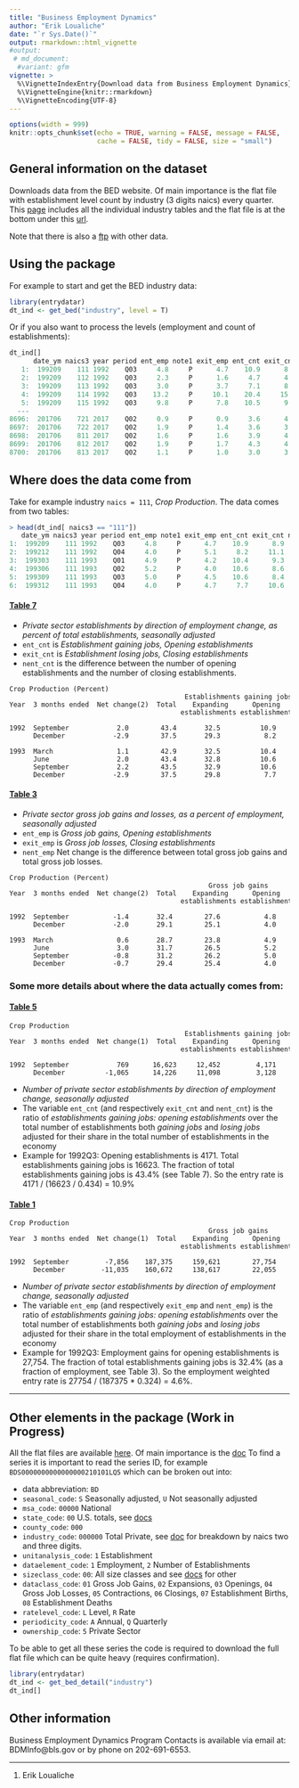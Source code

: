 ```yaml
---
title: "Business Employment Dynamics"
author: "Erik Loualiche"
date: "`r Sys.Date()`"
output: rmarkdown::html_vignette
#output:
 # md_document:
  #variant: gfm
vignette: >
  %\VignetteIndexEntry{Download data from Business Employment Dynamics}
  %\VignetteEngine{knitr::rmarkdown}
  %\VignetteEncoding{UTF-8}
---
```


<style>
pre {
  overflow-x: auto;
}
pre code {
  word-wrap: normal;
  white-space: pre;
}
</style>

```r
options(width = 999)
knitr::opts_chunk$set(echo = TRUE, warning = FALSE, message = FALSE,
                      cache = FALSE, tidy = FALSE, size = "small")
```


## General information on the dataset

Downloads data from the BED website. Of main importance is the flat file with establishment level count by industry (3 digits naics) every quarter. This [page](http://www.bls.gov/bdm/bdmind3.htm) includes all the individual industry tables and the flat file is at the bottom under this [url](http://www.bls.gov/web/cewbd/bd_data_ind3.txt).

Note that there is also a [ftp](http://download.bls.gov/pub/time.series/bd/) with other data.


## Using the package

For example to start and get the BED industry data:

``` r
library(entrydatar)
dt_ind <- get_bed("industry", level = T) 
```

Or if you also want to process the levels (employment and count of establishments):

```r
dt_ind[]
      date_ym naics3 year period ent_emp note1 exit_emp ent_cnt exit_cnt nent_emp nent_cnt ent_lvl_emp exit_lvl_emp ent_lvl_cnt exit_lvl_cnt  tot_count     tot_emp
   1:  199209    111 1992    Q03     4.8     P      4.7    10.9      8.9      0.1      2.0       27754        27031        4171         3402  38266.055   578208.33
   2:  199209    112 1992    Q03     2.3     P      1.6     4.7      4.1      0.7      0.6        3532         2499         736          631  15659.574   153565.22
   3:  199209    113 1992    Q03     3.0     P      3.7     7.1      8.3     -0.7     -1.2        2698         3353         851         1000  11985.915    89933.33
   4:  199209    114 1992    Q03    13.2     P     10.1    20.4     15.4      3.1      5.0        1655         1259         457          344   2240.196    12537.88
   5:  199209    115 1992    Q03     9.8     P      7.8    10.5      9.7      2.0      0.8       25944        20799        1337         1232  12733.333   264734.69
  ---                                                                                                                                                              
8696:  201706    721 2017    Q02     0.9     P      0.9     3.6      4.0      0.0     -0.4       18235        17749        2278         2518  63277.778  2026111.11
8697:  201706    722 2017    Q02     1.9     P      1.4     3.6      3.5      0.5      0.1      219145       158658       20349        19916 565250.000 11533947.37
8698:  201706    811 2017    Q02     1.6     P      1.6     3.9      4.0      0.0     -0.1       21313        21280        7819         8057 200487.179  1332062.50
8699:  201706    812 2017    Q02     1.9     P      1.7     4.3      4.3      0.2      0.0       27266        25570        8321         8283 193511.628  1435052.63
8700:  201706    813 2017    Q02     1.1     P      1.0     3.0      3.2      0.1     -0.2       14714        13594        3934         4156 131133.333  1337636.36
```


## Where does the data come from

Take for example industry `naics = 111`, *Crop Production*. The data comes from two tables:
``` r
> head(dt_ind[ naics3 == "111"])
   date_ym naics3 year period ent_emp note1 exit_emp ent_cnt exit_cnt nent_emp nent_cnt ent_lvl_emp exit_lvl_emp ent_lvl_cnt exit_lvl_cnt tot_count  tot_emp
1:  199209    111 1992    Q03     4.8     P      4.7    10.9      8.9      0.1      2.0       27754        27031        4171         3402  38266.06 578208.3
2:  199212    111 1992    Q04     4.0     P      5.1     8.2     11.1     -1.1     -2.9       22055        27995        3128         4193  38146.34 551375.0
3:  199303    111 1993    Q01     4.9     P      4.2    10.4      9.3      0.7      1.1       26148        22265        3883         3478  37336.54 533632.7
4:  199306    111 1993    Q02     5.2     P      4.0    10.6      8.6      1.2      2.0       29233        22413        4022         3281  37943.40 562173.1
5:  199309    111 1993    Q03     5.0     P      4.5    10.6      8.4      0.5      2.2       28777        26201        4143         3272  39084.91 575540.0
6:  199312    111 1993    Q04     4.0     P      4.7     7.7     10.6     -0.7     -2.9       22228        26235        2966         4094  38519.48 555700.0
```



#### [Table 7](https://www.bls.gov/web/cewbd/table7_1_ind3.txt)
  + *Private sector establishments by direction of employment change, as percent of total establishments, seasonally adjusted*
  + `ent_cnt` is *Establishment gaining jobs, Opening establishments*
  + `exit_cnt` is *Establishment losing jobs, Closing establishments*
  + `nent_cnt` is the difference between the number of opening establishments and the number of closing establishments. 


```
Crop Production (Percent)
                                            Establishments gaining jobs           Establishments losing jobs
Year  3 months ended  Net change(2)  Total    Expanding      Opening       Total    Contracting       Closing
                                           establishments establishments         establishments   establishments

1992  September            2.0        43.4       32.5          10.9         41.4       32.5             8.9
      December            -2.9        37.5       29.3           8.2         43.8       32.7            11.1

1993  March                1.1        42.9       32.5          10.4         39.5       30.2             9.3
      June                 2.0        43.4       32.8          10.6         39.6       31.0             8.6
      September            2.2        43.5       32.9          10.6         40.5       32.1             8.4
      December            -2.9        37.5       29.8           7.7         43.6       33.0            10.6
```
  
  
#### [Table 3](https://www.bls.gov/web/cewbd/table3_1_ind3.txt)
  + *Private sector gross job gains and losses, as a percent of employment, seasonally adjusted*
  + `ent_emp` is *Gross job gains, Opening establishments*
  + `exit_emp` is *Gross job losses, Closing establishments*
  + `nent_emp` Net change is the difference between total gross job gains and total gross job losses.

```
Crop Production (Percent)
                                                  Gross job gains                       Gross job losses
Year  3 months ended  Net change(2)  Total    Expanding      Opening      Total     Contracting      Closing
                                           establishments establishments           establishments establishments

1992  September           -1.4       32.4        27.6           4.8        33.8        29.1             4.7
      December            -2.0       29.1        25.1           4.0        31.1        26.0             5.1

1993  March                0.6       28.7        23.8           4.9        28.1        23.9             4.2
      June                 3.0       31.7        26.5           5.2        28.7        24.7             4.0
      September           -0.8       31.2        26.2           5.0        32.0        27.5             4.5
      December            -0.7       29.4        25.4           4.0        30.1        25.4             4.7
```


### Some more details about where the data actually comes from:

#### [Table 5](https://www.bls.gov/web/cewbd/table5_1_ind3.txt)

```
Crop Production                                                                      
                                            Establishments gaining jobs           Establishments losing jobs
Year  3 months ended  Net change(1)  Total    Expanding      Opening       Total    Contracting       Closing
                                           establishments establishments         establishments   establishments

1992  September            769      16,623     12,452         4,171       15,874     12,472           3,402
      December          -1,065      14,226     11,098         3,128       16,587     12,394           4,193
```

  + *Number of private sector establishments by direction of employment change, seasonally adjusted*
  + The variable `ent_cnt` (and respectively `exit_cnt` and `nent_cnt`) is the ratio of *establishments gaining jobs: opening establishments* over the total number of establishments both *gaining jobs* and *losing jobs* adjusted for their share in the total number of establishments in the economy
  + Example for 1992Q3: Opening establishments is 4171. Total establishments gaining jobs is 16623. The fraction of total establishments gaining jobs is 43.4% (see Table 7). So the entry rate is 4171 / (16623 / 0.434) = 10.9%


#### [Table 1](https://www.bls.gov/web/cewbd/table5_1_ind3.txt)
  
```
Crop Production                                                                      
                                                  Gross job gains                       Gross job losses
Year  3 months ended  Net change(1)  Total    Expanding      Opening      Total     Contracting      Closing
                                           establishments establishments           establishments establishments

1992  September         -7,856    187,375     159,621        27,754     195,231     168,200          27,031
      December         -11,035    160,672     138,617        22,055     171,707     143,712          27,995
```

  + *Number of private sector establishments by direction of employment change, seasonally adjusted*
  + The variable `ent_emp` (and respectively `exit_emp` and `nent_emp`) is the ratio of *establishments gaining jobs: opening establishments* over the total number of establishments both *gaining jobs* and *losing jobs* adjusted for their share in the total employment of establishments in the economy
  + Example for 1992Q3: Employment gains for opening establishments is 27,754. The fraction of total establishments gaining jobs is 32.4% (as a fraction of employment, see Table 3). So the employment weighted entry rate is 27754 / (187375 * 0.324) = 4.6%.



---------------------


## Other elements in the package (Work in Progress)


All the flat files are available [here](https://download.bls.gov/pub/time.series/bd/). Of main importance is the [doc](https://download.bls.gov/pub/time.series/bd/bd.txt)
To find a series it is important to read the series ID, for example `BDS0000000000000000210101LQ5` which can be broken out into:

  + data abbreviation: `BD`
  + `seasonal_code`: `S` Seasonally adjusted, `U` Not seasonally adjusted
  + `msa_code`:	`00000` National
  + `state_code`: `00` U.S. totals, see [docs](https://download.bls.gov/pub/time.series/bd/bd.state)
  + `county_code`:	`000`
  + `industry_code`: `000000` Total Private, see [doc](https://download.bls.gov/pub/time.series/bd/bd.industry) for breakdown by naics two and three digits.
  + `unitanalysis_code`: `1` Establishment
  + `dataelement_code`: `1` Employment, `2` Number of Establishments
  + `sizeclass_code`: `00`: All size classes and see [docs](https://download.bls.gov/pub/time.series/bd/bd.sizeclass) for other
  + `dataclass_code`: `01` Gross Job Gains, `02` Expansions, `03` Openings, `04` Gross Job Losses, `05` Contractions, `06` Closings, `07` Establishment Births, `08` Establishment Deaths
  + `ratelevel_code`: `L` Level, `R` Rate
  + `periodicity_code`: `A` Annual, `Q` Quarterly
  + `ownership_code`: `5` Private Sector

To be able to get all these series the code is required to download the full flat file which can be quite heavy (requires confirmation).

```r
library(entrydatar)
dt_ind <- get_bed_detail("industry")
dt_ind[]
```



## Other information

Business Employment Dynamics Program Contacts is available via email at: BDMInfo@bls.gov or by phone on 202-691-6553.



------------------------------------------------------------------------

1.  Erik Loualiche
